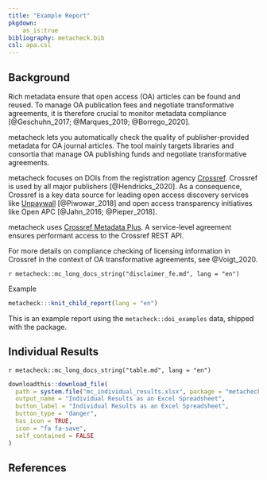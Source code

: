 ```yaml
---
title: "Example Report"
pkgdown:
    as_is:true
bibliography: metacheck.bib
csl: apa.csl
---
```


<!-- this file always has to be in sync with other language versions -->

## Background

Rich metadata ensure that open access (OA) articles can be found and reused. 
To manage OA publication fees and negotiate transformative agreements, it is therefore crucial to monitor metadata compliance [@Geschuhn_2017; @Marques_2019; @Borrego_2020].

metacheck lets you automatically check the quality of publisher-provided metadata for OA journal articles. 
The tool mainly targets libraries and consortia that manage OA publishing funds and negotiate transformative agreements.

metacheck focuses on DOIs from the registration agency [Crossref](https://www.crossref.org/).
Crossref is used by all major publishers [@Hendricks_2020]. 
As a consequence, Crossref is a key data source for leading open access discovery services like [Unpaywall](https://unpaywall.org/) [@Piwowar_2018] and open access transparency initiatives like Open APC [@Jahn_2016; @Pieper_2018]. 

metacheck uses [Crossref Metadata Plus](https://www.crossref.org/services/metadata-retrieval/metadata-plus/).
A service-level agreement ensures performant access to the Crossref REST API.

For more details on compliance checking of licensing information in Crossref in the context of OA transformative agreements, see @Voigt_2020.

<div class="alert alert-warning" role="alert">
`r metacheck::mc_long_docs_string("disclaimer_fe.md", lang = "en")`
</div>

<div class="panel panel-primary">
  <div class="panel-heading">Example</div>
  <div class="panel-body">

```r
metacheck:::knit_child_report(lang = "en")
```

</div>
<div class="panel-footer">
This is an example report using the `metacheck::doi_examples` data, shipped with the package.
</div>
</div>

## Individual Results

`r metacheck::mc_long_docs_string("table.md", lang = "en")`

```r
downloadthis::download_file(
  path = system.file("mc_individual_results.xlsx", package = "metacheck"),
  output_name = "Individual Results as an Excel Spreadsheet",
  button_label = "Individual Results as an Excel Spreadsheet",
  button_type = "danger",
  has_icon = TRUE,
  icon = "fa fa-save",
  self_contained = FALSE
)
```


## References

